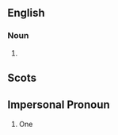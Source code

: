 ==English==

===Noun===
{{en-noun}}

# {{obsolete spelling of|[[body]]}}

==Scots==

==Impersonal Pronoun==
{{infl|sco|pronoun}}

# One
